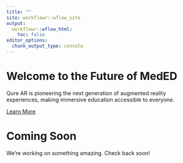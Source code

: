 ```yaml
---
title: ""
site: workflowr::wflow_site
output:
  workflowr::wflow_html:
    toc: false
editor_options:
  chunk_output_type: console
---
```


<div class="hero-section">
<div class="main-content"> 
<h1>Welcome to the Future of MedED</h1>
<p>Qure AR is pioneering the next generation of augmented reality experiences, making immersive education accessible to everyone.</p>
<a href="about.html" class="cta-button">Learn More</a>
</div>
</div>
 
<!--
<div class="main-content">
<div class="row">
<div class="col-md-4">
<div class="feature-card">
<div class="feature-icon">🚀</div>
<h3>Innovative Technology</h3>
<p>Cutting-edge AR solutions that push the boundaries of what's possible in mixed reality experiences.</p>
</div>
</div>
<div class="col-md-4">
<div class="feature-card">
<div class="feature-icon">💡</div>
<h3>Creative Solutions</h3>
<p>Custom AR applications designed to solve real-world problems and enhance user experiences across industries.</p>
</div>
</div>
<div class="col-md-4">
<div class="feature-card">
<div class="feature-icon">🌍</div>
<h3>Global Impact</h3>
<p>Transforming how people interact with technology, from education and healthcare to entertainment and business.</p>
</div>
</div>
</div>

<div class="row mt-5">
<div class="col-md-6">
<h2>Why Choose Qure AR?</h2>
<p>Our team combines deep expertise in computer vision, machine learning, and user experience design to create AR solutions that are not just technologically advanced, but genuinely useful and engaging.</p>
<ul>
<li>Advanced computer vision algorithms</li>
<li>Seamless user experience design</li>
<li>Cross-platform compatibility</li>
<li>Scalable enterprise solutions</li>
</ul>
</div>
<div class="col-md-6">
<h2>Our Mission</h2>
<p>To democratize augmented reality technology and make it an integral part of everyday life. We believe AR has the potential to enhance human capabilities and create new ways of understanding and interacting with our world.</p>
<a href="team.html" class="cta-button">Meet Our Team</a>
</div>
</div>

<div class="about-section text-center">
<h2>Ready to Experience the Future?</h2>
<p>Join us in shaping the next chapter of augmented reality technology.</p>
<a href="about.html" class="cta-button">Get Started</a>
</div>
</div>
-->
<div class="about-section text-center">

<h1>Coming Soon</h1>
<p>We're working on something amazing. Check back soon!</p>
</div>
